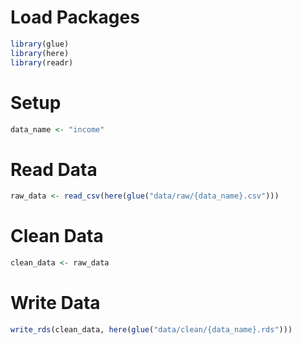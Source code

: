 # Load Packages
```r
library(glue)
library(here)
library(readr)
```

# Setup
```r
data_name <- "income"
```

# Read Data
```r
raw_data <- read_csv(here(glue("data/raw/{data_name}.csv")))
```

# Clean Data
```r
clean_data <- raw_data
```

# Write Data
```r
write_rds(clean_data, here(glue("data/clean/{data_name}.rds")))
```
